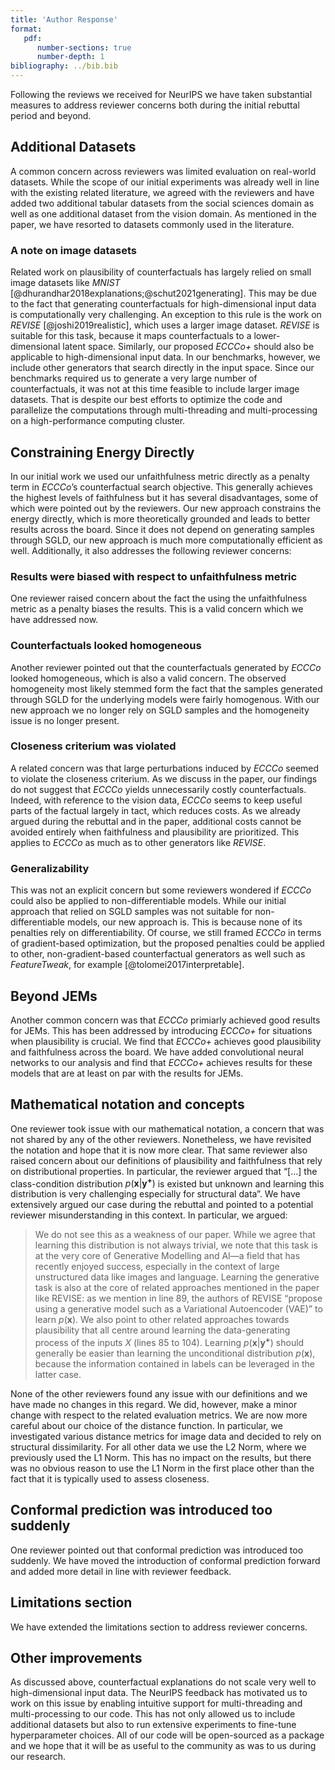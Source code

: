 ```yaml
---
title: 'Author Response'
format: 
   pdf:
      number-sections: true
      number-depth: 1
bibliography: ../bib.bib
---
```


Following the reviews we received for NeurIPS we have taken substantial measures to address reviewer concerns both during the initial rebuttal period and beyond. 

## Additional Datasets

A common concern across reviewers was limited evaluation on real-world datasets. While the scope of our initial experiments was already well in line with the existing related literature, we agreed with the reviewers and have added two additional tabular datasets from the social sciences domain as well as one additional dataset from the vision domain. As mentioned in the paper, we have resorted to datasets commonly used in the literature. 

### A note on image datasets

Related work on plausibility of counterfactuals has largely relied on small image datasets like *MNIST* [@dhurandhar2018explanations;@schut2021generating]. This may be due to the fact that generating counterfactuals for high-dimensional input data is computationally very challenging. An exception to this rule is the work on *REVISE* [@joshi2019realistic], which uses a larger image dataset. *REVISE* is suitable for this task, because it maps counterfactuals to a lower-dimensional latent space. Similarly, our proposed *ECCCo+* should also be applicable to high-dimensional input data. In our benchmarks, however, we include other generators that search directly in the input space. Since our benchmarks required us to generate a very large number of counterfactuals, it was not at this time feasible to include larger image datasets. That is despite our best efforts to optimize the code and parallelize the computations through multi-threading and multi-processing on a high-performance computing cluster. 

## Constraining Energy Directly

In our initial work we used our unfaithfulness metric directly as a penalty term in *ECCCo*'s counterfactual search objective. This generally achieves the highest levels of faithfulness but it has several disadvantages, some of which were pointed out by the reviewers. Our new approach constrains the energy directly, which is more theoretically grounded and leads to better results across the board. Since it does not depend on generating samples through SGLD, our new approach is much more computationally efficient as well. Additionally, it also addresses the following reviewer concerns:

### Results were biased with respect to unfaithfulness metric

One reviewer raised concern about the fact the using the unfaithfulness metric as a penalty biases the results. This is a valid concern which we have addressed now.

### Counterfactuals looked homogeneous

Another reviewer pointed out that the counterfactuals generated by *ECCCo* looked homogeneous, which is also a valid concern. The observed homogeneity most likely stemmed form the fact that the samples generated through SGLD for the underlying models were fairly homogenous. With our new approach we no longer rely on SGLD samples and the homogeneity issue is no longer present. 

### Closeness criterium was violated

A related concern was that large perturbations induced by *ECCCo* seemed to violate the closeness criterium. As we discuss in the paper, our findings do not suggest that *ECCCo* yields unnecessarily costly counterfactuals. Indeed, with reference to the vision data, *ECCCo* seems to keep useful parts of the factual largely in tact, which reduces costs. As we already argued during the rebuttal and in the paper, additional costs cannot be avoided entirely when faithfulness and plausibility are prioritized. This applies to *ECCCo* as much as to other generators like *REVISE*.

### Generalizability

This was not an explicit concern but some reviewers wondered if *ECCCo* could also be applied to non-differentiable models. While our initial approach that relied on SGLD samples was not suitable for non-differentiable models, our new approach is. This is because none of its penalties rely on differentiability. Of course, we still framed *ECCCo* in terms of gradient-based optimization, but the proposed penalties could be applied to other, non-gradient-based counterfactual generators as well such as *FeatureTweak*, for example [@tolomei2017interpretable]. 

## Beyond JEMs

Another common concern was that *ECCCo* primiarly achieved good results for JEMs. This has been addressed by introducing *ECCCo+* for situations when plausibility is crucial. We find that *ECCCo+* achieves good plausibility and faithfulness across the board. We have added convolutional neural networks to our analysis and find that *ECCCo+* achieves results for these models that are at least on par with the results for JEMs.

## Mathematical notation and concepts

One reviewer took issue with our mathematical notation, a concern that was not shared by any of the other reviewers. Nonetheless, we have revisited the notation and hope that it is now more clear. That same reviewer also raised concern about our definitions of plausibility and faithfulness that rely on distributional properties. In particular, the reviewer argued that "[...] the class-condition distribution $p(\mathbf{x}|\mathbf{y^{+}})$ is existed but unknown and learning this distribution is very challenging especially for structural data". We have extensively argued our case during the rebuttal and pointed to a potential reviewer misunderstanding in this context. In particular, we argued:

> We do not see this as a weakness of our paper. While we agree that learning this distribution is not always trivial, we note that this task is at the very core of Generative Modelling and AI&mdash;a field that has recently enjoyed success, especially in the context of large unstructured data like images and language. Learning the generative task is also at the core of related approaches mentioned in the paper like REVISE: as we mention in line 89, the authors of REVISE "propose using a generative model such as a Variational Autoencoder (VAE)" to learn $p(\mathbf{x})$. We also point to other related approaches towards plausibility that all centre around learning the data-generating process of the inputs $X$ (lines 85 to 104). Learning $p(\mathbf{x}|\mathbf{y^{+}})$ should generally be easier than learning the unconditional distribution $p(\mathbf{x})$, because the information contained in labels can be leveraged in the latter case. 

None of the other reviewers found any issue with our definitions and we have made no changes in this regard. We did, however, make a minor change with respect to the related evaluation metrics. We are now more careful about our choice of the distance function. In particular, we investigated various distance metrics for image data and decided to rely on structural dissimilarity. For all other data we use the L2 Norm, where we previously used the L1 Norm. This has no impact on the results, but there was no obvious reason to use the L1 Norm in the first place other than the fact that it is typically used to assess closeness. 

## Conformal prediction was introduced too suddenly

One reviewer pointed out that conformal prediction was introduced too suddenly. We have moved the introduction of conformal prediction forward and added more detail in line with reviewer feedback.

## Limitations section

We have extended the limitations section to address reviewer concerns.

## Other improvements

As discussed above, counterfactual explanations do not scale very well to high-dimensional input data. The NeurIPS feedback has motivated us to work on this issue by enabling intuitive support for multi-threading and multi-processing to our code. This has not only allowed us to include additional datasets but also to run extensive experiments to fine-tune hyperparameter choices. All of our code will be open-sourced as a package and we hope that it will be as useful to the community as was to us during our research.